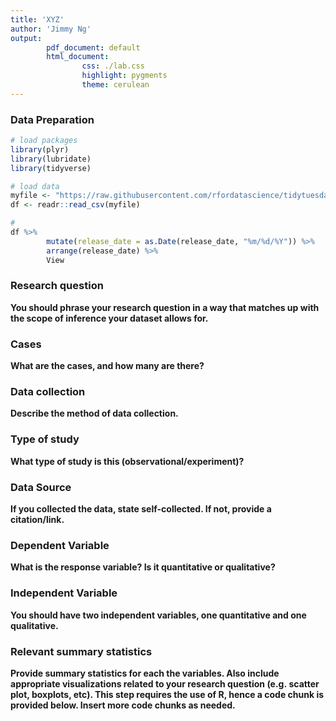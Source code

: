 ```yaml
---
title: 'XYZ'
author: 'Jimmy Ng'
output:
        pdf_document: default
        html_document:
                css: ./lab.css
                highlight: pygments
                theme: cerulean
---
```


### Data Preparation

```r
# load packages
library(plyr)
library(lubridate)
library(tidyverse)

# load data
myfile <- "https://raw.githubusercontent.com/rfordatascience/tidytuesday/master/data/2018-10-23/movie_profit.csv"
df <- readr::read_csv(myfile)

#
df %>%
        mutate(release_date = as.Date(release_date, "%m/%d/%Y")) %>%
        arrange(release_date) %>%
        View

```


### Research question 

**You should phrase your research question in a way that matches up with the scope of inference your dataset allows for.**



### Cases 

**What are the cases, and how many are there?**



### Data collection 

**Describe the method of data collection.**



### Type of study 

**What type of study is this (observational/experiment)?**



### Data Source 

**If you collected the data, state self-collected. If not, provide a citation/link.**



### Dependent Variable

**What is the response variable? Is it quantitative or qualitative?**



### Independent Variable

**You should have two independent variables, one quantitative and one qualitative.**



### Relevant summary statistics 

**Provide summary statistics for each the variables. Also include appropriate visualizations related to your research question (e.g. scatter plot, boxplots, etc). This step requires the use of R, hence a code chunk is provided below. Insert more code chunks as needed.**

```r

```

